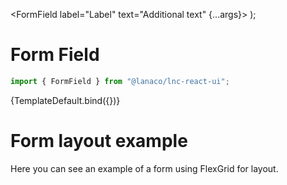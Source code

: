 
<Meta title="Layout/Form Field" component={FormField} />

  <FormField label="Label" text="Additional text" {...args}>
    <TextInput size={args.size} color={args.color} />
  </FormField>
);

# Form Field

```jsx
import { FormField } from "@lanaco/lnc-react-ui";
```

<Canvas>
  <Story name="Default" args={{}}>
    {TemplateDefault.bind({})}
  </Story>
</Canvas>

<ArgsTable story="Default" />

# Form layout example

Here you can see an example of a form using FlexGrid for layout.

<Canvas>
  <Story name="Form Layout" args={{}}>
    <FlexGrid spacing={10}>
      <FlexGridItem col={6}>
        <FormField label="First name">
          <TextInput />
        </FormField>
      </FlexGridItem>
      <FlexGridItem col={6}>
        <FormField label="Last name">
          <TextInput />
        </FormField>
      </FlexGridItem>
      <FlexGridItem>
        <FormField label="Height">
          <NumberInput suffix="cm" />
        </FormField>
      </FlexGridItem>
      <FlexGridItem>
        <FormField label="Weight">
          <NumberInput suffix="kg" />
        </FormField>
      </FlexGridItem>
      <FlexGridItem>
        <FormField label="Hair color">
          <ColorInput withInput />
        </FormField>
      </FlexGridItem>
      <FlexGridItem col={12}>
        <FormField label="About me">
          <TextAreaInput minRows={5} />
        </FormField>
      </FlexGridItem>
    </FlexGrid>
  </Story>
</Canvas>
